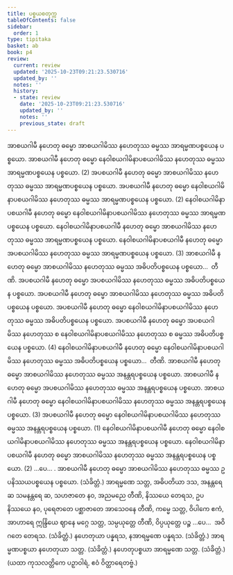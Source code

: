 ```yaml
---
title: ပစ္စယစတုက္က
tableOfContents: false
sidebar:
  order: 1
type: tipitaka
basket: ab
book: p4
review:
  current: review
  updated: '2025-10-23T09:21:23.530716'
  updated_by: ''
  notes: ''
  history:
  - state: review
    date: '2025-10-23T09:21:23.530716'
    updated_by: ''
    notes: ''
    previous_state: draft
---
```



<ReviewStatus review={frontmatter.review} showDetails={true} />

<HypothesisAnnotation frontmatter={frontmatter} />

<DynamicBreadcrumb />

<Division number="142" book="p4" e="ch" v="39" p="515">

<Paragraph number="502" book="p4">
အာစယဂါမီ နဟေတု ဓမ္မော အာစယဂါမိဿ နဟေတုဿ ဓမ္မဿ အာရမ္မဏပစ္စယေန ပစ္စယော. အာစယဂါမီ နဟေတု ဓမ္မော နေဝါစယဂါမိနာပစယဂါမိဿ နဟေတုဿ ဓမ္မဿ အာရမ္မဏပစ္စယေန ပစ္စယော. (2)
</Paragraph>

<Paragraph number="503" book="p4">
အပစယဂါမီ နဟေတု ဓမ္မော အာစယဂါမိဿ နဟေတုဿ ဓမ္မဿ အာရမ္မဏပစ္စယေန ပစ္စယော. အပစယဂါမီ နဟေတု ဓမ္မော နေဝါစယဂါမိနာပစယဂါမိဿ နဟေတုဿ ဓမ္မဿ အာရမ္မဏပစ္စယေန ပစ္စယော. (2)
</Paragraph>

<Paragraph number="504" book="p4">
နေဝါစယဂါမိနာပစယဂါမီ နဟေတု ဓမ္မော နေဝါစယဂါမိနာပစယဂါမိဿ နဟေတုဿ ဓမ္မဿ အာရမ္မဏပစ္စယေန ပစ္စယော. နေဝါစယဂါမိနာပစယဂါမီ နဟေတု ဓမ္မော အာစယဂါမိဿ နဟေတုဿ ဓမ္မဿ အာရမ္မဏပစ္စယေန ပစ္စယော. နေဝါစယဂါမိနာပစယဂါမီ နဟေတု ဓမ္မော အပစယဂါမိဿ နဟေတုဿ ဓမ္မဿ အာရမ္မဏပစ္စယေန ပစ္စယော. (3)
</Paragraph>

</Division>
<Division number="143" book="p4" e="ch" v="39" p="515">

<Paragraph number="505" book="p4">
အာစယဂါမီ နဟေတု ဓမ္မော အာစယဂါမိဿ နဟေတုဿ ဓမ္မဿ အဓိပတိပစ္စယေန ပစ္စယော…  တီဏိ.
</Paragraph>

<Paragraph number="506" book="p4">
အပစယဂါမီ နဟေတု ဓမ္မော အပစယဂါမိဿ နဟေတုဿ ဓမ္မဿ အဓိပတိပစ္စယေန ပစ္စယော. အပစယဂါမီ နဟေတု ဓမ္မော အာစယဂါမိဿ နဟေတုဿ ဓမ္မဿ အဓိပတိပစ္စယေန ပစ္စယော. အပစယဂါမီ နဟေတု ဓမ္မော နေဝါစယဂါမိနာပစယဂါမိဿ နဟေတုဿ ဓမ္မဿ အဓိပတိပစ္စယေန ပစ္စယော. အပစယဂါမီ နဟေတု ဓမ္မော အပစယဂါမိဿ နဟေတုဿ စ နေဝါစယဂါမိနာပစယဂါမိဿ နဟေတုဿ စ ဓမ္မဿ အဓိပတိပစ္စယေန ပစ္စယော. (4)
</Paragraph>

</Division>
<Division number="144" book="p4" e="ch" v="39" p="515">

<Paragraph number="507" book="p4">
နေဝါစယဂါမိနာပစယဂါမီ နဟေတု ဓမ္မော နေဝါစယဂါမိနာပစယဂါမိဿ နဟေတုဿ ဓမ္မဿ အဓိပတိပစ္စယေန ပစ္စယော…  တီဏိ.
</Paragraph>

<Paragraph number="508" book="p4">
အာစယဂါမီ နဟေတု ဓမ္မော အာစယဂါမိဿ နဟေတုဿ ဓမ္မဿ အနန္တရပစ္စယေန ပစ္စယော. အာစယဂါမီ နဟေတု ဓမ္မော အပစယဂါမိဿ နဟေတုဿ ဓမ္မဿ အနန္တရပစ္စယေန ပစ္စယော. အာစယဂါမီ နဟေတု ဓမ္မော နေဝါစယဂါမိနာပစယဂါမိဿ နဟေတုဿ ဓမ္မဿ အနန္တရပစ္စယေန ပစ္စယော. (3)
</Paragraph>

<Paragraph number="509" book="p4">
အပစယဂါမီ နဟေတု ဓမ္မော နေဝါစယဂါမိနာပစယဂါမိဿ နဟေတုဿ ဓမ္မဿ အနန္တရပစ္စယေန ပစ္စယော. (1)
</Paragraph>

<Paragraph number="510" book="p4">
နေဝါစယဂါမိနာပစယဂါမီ နဟေတု ဓမ္မော နေဝါစယဂါမိနာပစယဂါမိဿ နဟေတုဿ ဓမ္မဿ အနန္တရပစ္စယေန ပစ္စယော. နေဝါစယဂါမိနာပစယဂါမီ နဟေတု ဓမ္မော အာစယဂါမိဿ နဟေတုဿ ဓမ္မဿ အနန္တရပစ္စယေန ပစ္စယော. (2) …ပေ… .
</Paragraph>

<Paragraph number="511" book="p4">
အာစယဂါမီ နဟေတု ဓမ္မော အာစယဂါမိဿ နဟေတုဿ ဓမ္မဿ ဥပနိဿယပစ္စယေန ပစ္စယော. (သံခိတ္တံ.)
</Paragraph>

</Division>
<Division number="145" book="p4" e="ch" v="39" p="516">

<Paragraph number="512" book="p4">
အာရမ္မဏေ သတ္တ, အဓိပတိယာ ဒသ, အနန္တရေ ဆ သမနန္တရေ ဆ, သဟဇာတေ နဝ, အညမညေ တီဏိ, နိဿယေ တေရသ, ဥပနိဿယေ နဝ, ပုရေဇာတေ ပစ္ဆာဇာတေ အာသေဝနေ တီဏိ, ကမ္မေ သတ္တ, ဝိပါကေ ဧကံ, အာဟာရေ ဣန္ဒြိယေ ဈာနေ မဂ္ဂေ သတ္တ, သမ္ပယုတ္တေ တီဏိ, ဝိပ္ပယုတ္တေ ပဉ္စ …ပေ…  အဝိဂတေ တေရသ. (သံခိတ္တံ.)
</Paragraph>

<Paragraph number="513" book="p4">
နဟေတုယာ ပန္နရသ, နအာရမ္မဏေ ပန္နရသ. (သံခိတ္တံ.)
</Paragraph>

<Paragraph number="514" book="p4">
အာရမ္မဏပစ္စယာ နဟေတုယာ သတ္တ. (သံခိတ္တံ.)
</Paragraph>

<Paragraph number="515" book="p4">
နဟေတုပစ္စယာ အာရမ္မဏေ သတ္တ. (သံခိတ္တံ.)
</Paragraph>

<Paragraph number="516" book="p4">
(ယထာ ကုသလတ္တိကေ ပဉှာဝါရံ, ဧဝံ ဝိတ္ထာရေတဗ္ဗံ.)
</Paragraph>
</Division>